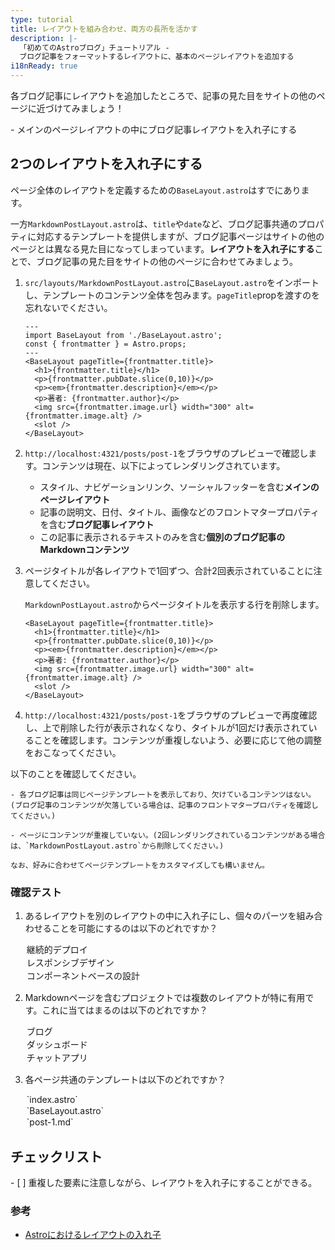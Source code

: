 ```yaml
---
type: tutorial
title: レイアウトを組み合わせ、両方の長所を活かす
description: |-
  「初めてのAstroブログ」チュートリアル -
  ブログ記事をフォーマットするレイアウトに、基本のページレイアウトを追加する
i18nReady: true
---
```




各ブログ記事にレイアウトを追加したところで、記事の見た目をサイトの他のページに近づけてみましょう！

<PreCheck>
  - メインのページレイアウトの中にブログ記事レイアウトを入れ子にする
</PreCheck>

## 2つのレイアウトを入れ子にする

ページ全体のレイアウトを定義するための`BaseLayout.astro`はすでにあります。

一方`MarkdownPostLayout.astro`は、`title`や`date`など、ブログ記事共通のプロパティに対応するテンプレートを提供しますが、ブログ記事ページはサイトの他のページとは異なる見た目になってしまっています。**レイアウトを入れ子にする**ことで、ブログ記事の見た目をサイトの他のページに合わせてみましょう。


1. `src/layouts/MarkdownPostLayout.astro`に`BaseLayout.astro`をインポートし、テンプレートのコンテンツ全体を包みます。`pageTitle`propを渡すのを忘れないでください。

    ```astro title="src/layouts/MarkdownPostLayout.astro" ins={2,5,12}
    ---
    import BaseLayout from './BaseLayout.astro';
    const { frontmatter } = Astro.props;
    ---
    <BaseLayout pageTitle={frontmatter.title}>
      <h1>{frontmatter.title}</h1>
      <p>{frontmatter.pubDate.slice(0,10)}</p>
      <p><em>{frontmatter.description}</em></p>
      <p>著者: {frontmatter.author}</p>
      <img src={frontmatter.image.url} width="300" alt={frontmatter.image.alt} />
      <slot />
    </BaseLayout>
    ```

2. `http://localhost:4321/posts/post-1`をブラウザのプレビューで確認します。コンテンツは現在、以下によってレンダリングされています。

    - スタイル、ナビゲーションリンク、ソーシャルフッターを含む**メインのページレイアウト**
    - 記事の説明文、日付、タイトル、画像などのフロントマタープロパティを含む**ブログ記事レイアウト**
    - この記事に表示されるテキストのみを含む**個別のブログ記事のMarkdownコンテンツ**

3. ページタイトルが各レイアウトで1回ずつ、合計2回表示されていることに注意してください。

    `MarkdownPostLayout.astro`からページタイトルを表示する行を削除します。

    ```astro title="src/layouts/MarkdownPostLayout.astro" del={2}
    <BaseLayout pageTitle={frontmatter.title}>
      <h1>{frontmatter.title}</h1>
      <p>{frontmatter.pubDate.slice(0,10)}</p>
      <p><em>{frontmatter.description}</em></p>
      <p>著者: {frontmatter.author}</p>
      <img src={frontmatter.image.url} width="300" alt={frontmatter.image.alt} />
      <slot />
    </BaseLayout>
    ```

5. `http://localhost:4321/posts/post-1`をブラウザのプレビューで再度確認し、上で削除した行が表示されなくなり、タイトルが1回だけ表示されていることを確認します。コンテンツが重複しないよう、必要に応じて他の調整をおこなってください。


  以下のことを確認してください。

    - 各ブログ記事は同じページテンプレートを表示しており、欠けているコンテンツはない。(ブログ記事のコンテンツが欠落している場合は、記事のフロントマタープロパティを確認してください。)

    - ページにコンテンツが重複していない。(2回レンダリングされているコンテンツがある場合は、`MarkdownPostLayout.astro`から削除してください。)

    なお、好みに合わせてページテンプレートをカスタマイズしても構いません。




<Box icon="question-mark">

### 確認テスト

1. あるレイアウトを別のレイアウトの中に入れ子にし、個々のパーツを組み合わせることを可能にするのは以下のどれですか？

    <MultipleChoice>
      <Option>
        継続的デプロイ
      </Option>
      <Option>
        レスポンシブデザイン
      </Option>
      <Option isCorrect>
        コンポーネントベースの設計
      </Option>
    </MultipleChoice>

2. Markdownページを含むプロジェクトでは複数のレイアウトが特に有用です。これに当てはまるのは以下のどれですか？

    <MultipleChoice>
      <Option isCorrect>
        ブログ
      </Option>
      <Option>
        ダッシュボード
      </Option>
      <Option>
        チャットアプリ
      </Option>
    </MultipleChoice>

3. 各ページ共通のテンプレートは以下のどれですか？

    <MultipleChoice>
      <Option>
        `index.astro`
      </Option>
      <Option isCorrect>
        `BaseLayout.astro`
      </Option>
      <Option>
        `post-1.md`
      </Option>
    </MultipleChoice>
</Box>

<Box icon="check-list">

## チェックリスト

<Checklist>
- [ ] 重複した要素に注意しながら、レイアウトを入れ子にすることができる。
</Checklist>
</Box>

### 参考

- [Astroにおけるレイアウトの入れ子](/ja/core-concepts/layouts/#レイアウトの入れ子)
